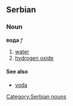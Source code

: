 ==Serbian==
===Noun===
'''вода''' ''f''
#[[water]]
#[[hydrogen oxide]]
====See also====
*[[voda]]
[[Category:Serbian nouns]]